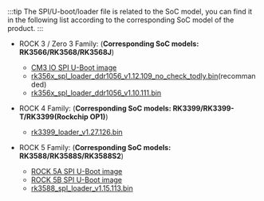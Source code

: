:::tip
The SPI/U-boot/loader file is related to the SoC model, you can find it in the following list according to the corresponding SoC model of the product.
:::

- ROCK 3 / Zero 3 Family: (**Corresponding SoC models: RK3566/RK3568/RK3568J**)

  - [CM3 IO SPI U-Boot image](https://dl.radxa.com/rock3/images/loader/radxa-cm3-io/radxa-cm3-io-idbloader-g8684d740b9f.img)
  - [rk356x_spl_loader_ddr1056_v1.12.109_no_check_todly.bin](https://dl.radxa.com/rock3/images/loader/rk356x_spl_loader_ddr1056_v1.12.109_no_check_todly.bin)(recommanded)
  - [rk356x_spl_loader_ddr1056_v1.10.111.bin](https://dl.radxa.com/rock3/images/loader/radxa-cm3-io/rk356x_spl_loader_ddr1056_v1.10.111.bin)

- ROCK 4 Family: (**Corresponding SoC models: RK3399/RK3399-T/RK3399(Rockchip OP1)**)

  - [rk3399_loader_v1.27.126.bin](https://dl.radxa.com/rockpi4/images/loader/rk3399_loader_v1.27.126.bin)

- ROCK 5 Family: (**Corresponding SoC models: RK3588/RK3588S/RK3588S2**)
  - [ROCK 5A SPI U-Boot image](https://dl.radxa.com/rock5/sw/images/loader/rock-5a/rock-5a-spi-image-g4b32117-20230605.img)
  - [ROCK 5B SPI U-Boot image](https://dl.radxa.com/rock5/sw/images/loader/rock-5b/release/rock-5b-spi-image-gd1cf491-20240523.img)
  - [rk3588_spl_loader_v1.15.113.bin](https://dl.radxa.com/rock5/sw/images/loader/rk3588_spl_loader_v1.15.113.bin)
